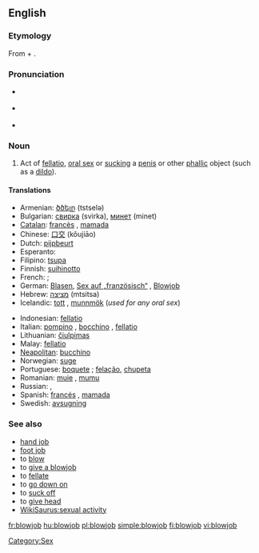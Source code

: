 ==English==
{{wikipedia}}

===Etymology===
From {{term|blow}} + {{term|job}}.

===Pronunciation===
* {{a|UK}} {{IPA|/ˈbləʊdʒɒb/}}
* {{a|US}} {{IPA|/ˈbloʊdʒɑb/}}
* {{audio|en-us-blowjob.ogg|Audio (US)}}

===Noun===
{{en-noun}}

# {{context|sex|slang}} Act of [[fellatio]], [[oral sex]] or [[suck]]ing a [[penis]] or other [[phallic]] object (such as a [[dildo]]).

====Translations====
{{trans-top|the act of sucking}}
* Armenian: [[ծծելը]] (tstselə)
* Bulgarian: [[свирка]] (svirka), [[минет]] (minet)
* [[Catalan]]: [[francès]] {{m}}, [[mamada]] {{f}}
* Chinese: [[口交]] (kǒujiāo)
* Dutch: [[pijpbeurt]]
* Esperanto: {{t-|eo|kaclekado}}
* Filipino: [[tsupa]]
* Finnish: [[suihinotto]]
* French: {{t-|fr|fellation}} {{f}}; {{t-|fr|pipe}} {{f}}
* German: [[Blasen]], [[Sex auf „französisch“]] {{m}}, [[Blowjob]] {{m}}
* Hebrew: [[מציצה]] (mtsitsa)
* Icelandic: [[tott]] {{n}}, [[munnmök]] {{n|p}} (''used for any oral sex'')
{{trans-mid}}
* Indonesian: [[fellatio]] {{m}}
* Italian: [[pompino]] {{m}}, [[bocchino]] {{m}}, [[fellatio]] {{f}}
* Lithuanian: [[čiulpimas]] {{m}}
* Malay: [[fellatio]] {{m}}
* [[Neapolitan]]: [[bucchino]] {{m}}
* Norwegian: [[suge]]
* Portuguese: [[boquete]] {{m}}; [[felação]], [[chupeta]] {{f}}
* Romanian: [[muie]] {{f}}, [[mumu]] {{n}}
* Russian: {{t|ru|минет|tr=minét|m}}, {{t|ru|отсос|tr=otsós|m}}
* Spanish: [[francés]] {{m}}, [[mamada]] {{f}}
* Swedish: [[avsugning]] {{c}}
{{trans-bottom}}

===See also===
* [[hand job]]
* [[foot job]]
* to [[blow]]
* to [[give a blowjob]]
* to [[fellate]]
* to [[go down on]]
* to [[suck off]]
* to [[give head]]
* [[WikiSaurus:sexual activity]]

[[Category:Sex]]

[[fr:blowjob]]
[[hu:blowjob]]
[[pl:blowjob]]
[[simple:blowjob]]
[[fi:blowjob]]
[[vi:blowjob]]